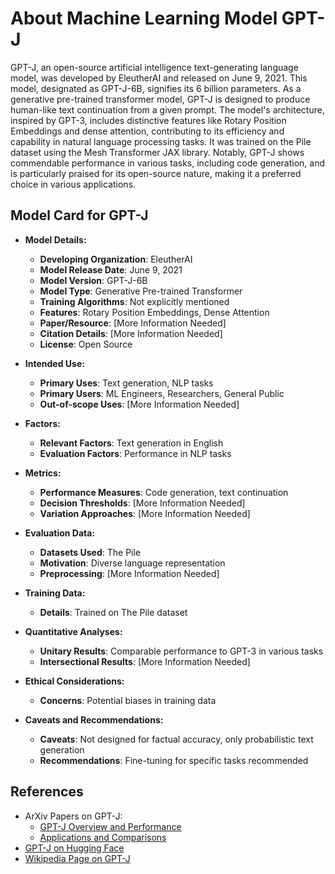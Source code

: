 # About Machine Learning Model GPT-J

GPT-J, an open-source artificial intelligence text-generating language model, was developed by EleutherAI and released on June 9, 2021. This model, designated as GPT-J-6B, signifies its 6 billion parameters. As a generative pre-trained transformer model, GPT-J is designed to produce human-like text continuation from a given prompt. The model's architecture, inspired by GPT-3, includes distinctive features like Rotary Position Embeddings and dense attention, contributing to its efficiency and capability in natural language processing tasks. It was trained on the Pile dataset using the Mesh Transformer JAX library. Notably, GPT-J shows commendable performance in various tasks, including code generation, and is particularly praised for its open-source nature, making it a preferred choice in various applications.

## Model Card for GPT-J

- **Model Details:**

  - **Developing Organization**: EleutherAI
  - **Model Release Date**: June 9, 2021
  - **Model Version**: GPT-J-6B
  - **Model Type**: Generative Pre-trained Transformer
  - **Training Algorithms**: Not explicitly mentioned
  - **Features**: Rotary Position Embeddings, Dense Attention
  - **Paper/Resource**: [More Information Needed]
  - **Citation Details**: [More Information Needed]
  - **License**: Open Source

- **Intended Use:**

  - **Primary Uses**: Text generation, NLP tasks
  - **Primary Users**: ML Engineers, Researchers, General Public
  - **Out-of-scope Uses**: [More Information Needed]

- **Factors:**

  - **Relevant Factors**: Text generation in English
  - **Evaluation Factors**: Performance in NLP tasks

- **Metrics:**

  - **Performance Measures**: Code generation, text continuation
  - **Decision Thresholds**: [More Information Needed]
  - **Variation Approaches**: [More Information Needed]

- **Evaluation Data:**

  - **Datasets Used**: The Pile
  - **Motivation**: Diverse language representation
  - **Preprocessing**: [More Information Needed]

- **Training Data:**

  - **Details**: Trained on The Pile dataset

- **Quantitative Analyses:**

  - **Unitary Results**: Comparable performance to GPT-3 in various tasks
  - **Intersectional Results**: [More Information Needed]

- **Ethical Considerations:**

  - **Concerns**: Potential biases in training data

- **Caveats and Recommendations:**
  - **Caveats**: Not designed for factual accuracy, only probabilistic text generation
  - **Recommendations**: Fine-tuning for specific tasks recommended

## References

- ArXiv Papers on GPT-J:
  - [GPT-J Overview and Performance](https://arxiv.org/abs/2204.06745)
  - [Applications and Comparisons](https://arxiv.org/abs/2107.03374)
- [GPT-J on Hugging Face](https://huggingface.co)
- [Wikipedia Page on GPT-J](https://en.wikipedia.org/wiki/GPT-J)
